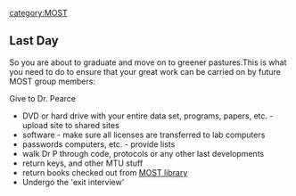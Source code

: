 {{MOST}}
[[category:MOST]]

==Last Day==
So you are about to graduate and move on to greener pastures.This is what you need to do to ensure that your great work can be carried on by future MOST group members:

Give to Dr. Pearce
* DVD or hard drive with your entire data set, programs, papers, etc. - upload site to shared sites
* software - make sure all licenses are transferred to lab computers
* passwords computers, etc. - provide lists
* walk Dr P through code, protocols or any other last developments
* return keys, and other MTU stuff
* return books checked out from [[MOST library]]
* Undergo the 'exit interview'